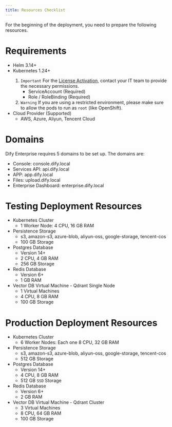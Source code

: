 ```yaml
---
title: Resources Checklist
---
```


For the beginning of the deployment, you need to prepare the following resources.

# Requirements
- Helm 3.14+
- Kubernetes 1.24+
    <Warning>
    1. `Important` For the [License Activation](/en-us/deployment/license-activation), contact your IT team to provide the necessary permissions.
        - ServiceAccount (Required)
        - Role / RoleBinding (Required)
    2. `Warning` If you are using a restricted environment, please make sure to allow the pods to run as `root` (like OpenShift).
    </Warning>
- Cloud Provider (Supported)
    - AWS, Azure, Aliyun, Tencent Cloud

# Domains
Dify Enterprise requires 5 domains to be set up. The domains are:
- Console: console.dify.local
- Services API: api.dify.local
- APP: app.dify.local
- Files: upload.dify.local
- Enterprise Dashboard: enterprise.dify.local

# Testing Deployment Resources
- Kubernetes Cluster
    - 1 Worker Node: 4 CPU, 16 GB RAM
- Persistence Storage
    - s3, amazon-s3, azure-blob, aliyun-oss, google-storage, tencent-cos
    - 100 GB Storage
- Postgres Database
    - Version 14+
    - 2 CPU, 4 GB RAM
    - 256 GB Storage
- Redis Database
    - Version 6+
    - 1 GB RAM
- Vector DB Virtual Machine - Qdrant Single Node
    - 1 Virtual Machines
    - 4 CPU, 8 GB RAM
    - 100 GB Storage

# Production Deployment Resources
- Kubernetes Cluster
    - 6 Worker Nodes: Each one 8 CPU, 32 GB RAM
- Persistence Storage
    - s3, amazon-s3, azure-blob, aliyun-oss, google-storage, tencent-cos
    - 512 GB Storage
- Postgres Database
    - Version 14+
    - 4 CPU, 8 GB RAM
    - 512 GB `SSD` Storage
- Redis Database
    - Version 6+
    - 2 GB RAM
- Vector DB Virtual Machine - Qdrant Cluster
    - 3 Virtual Machines
    - 8 CPU, 64 GB RAM
    - 100 GB Storage